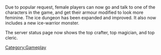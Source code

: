 {{Update|date = 24 May 2001}}

Due to popular request, female players can now go and talk to one of the characters in the game, and get their armour modified to look more feminine. 
The ice dungeon has been expanded and improved. It also now includes a new ice-warrior monster. 

The server status page now shows the top crafter, top magician, and top cleric.

[[Category:Updates|{{PAGENAME}}]]
[[Category:Gameplay]]
